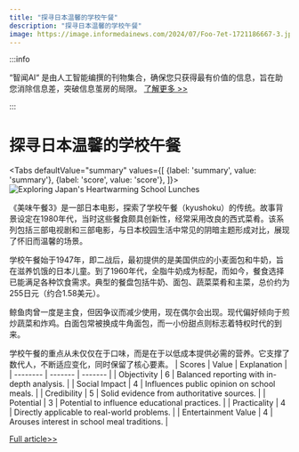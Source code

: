```yaml
---
title: "探寻日本温馨的学校午餐"
description: "探寻日本温馨的学校午餐"
image: https://image.informedainews.com/2024/07/Foo-7et-1721186667-3.jpg
---
```



:::info

“智闻AI“ 是由人工智能编撰的刊物集合，确保您只获得最有价值的信息，旨在助您消除信息差，突破信息茧房的局限。  [了解更多 >>](/)

:::

# 探寻日本温馨的学校午餐


<Tabs
	defaultValue="summary"
	values={[
	{label: 'summary', value: 'summary'},
	{label: 'score', value: 'score'},
]}>
<TabItem value="summary">
<img
  src="https://image.informedainews.com/2024/07/Foo-7et-1721186667-3.jpg"
  alt="Exploring Japan's Heartwarming School Lunches"
/>



《美味午餐3》是一部日本电影，探索了学校午餐（kyushoku）的传统。故事背景设定在1980年代，当时这些餐食颇具创新性，经常采用改良的西式菜肴。该系列包括三部电视剧和三部电影，与日本校园生活中常见的阴暗主题形成对比，展现了怀旧而温馨的场景。

学校午餐始于1947年，即二战后，最初提供的是美国供应的小麦面包和牛奶，旨在滋养饥饿的日本儿童。到了1960年代，全脂牛奶成为标配，而如今，餐食选择已能满足各种饮食需求。典型的餐盘包括牛奶、面包、蔬菜菜肴和主菜，总价约为255日元（约合1.58美元）。

鲸鱼肉曾一度是主食，但因争议而减少使用，现在偶尔会出现。现代偏好倾向于煎炒蔬菜和炸鸡。白面包常被换成牛角面包，而一小份甜点则标志着特权时代的到来。

学校午餐的重点从未仅仅在于口味，而是在于以低成本提供必需的营养。它支撑了数代人，不断适应变化，同时保留了核心要素。
</TabItem>
<TabItem value="score">
	| Scores     | Value   | Explanation |
	| -------- | ------- | ------- |
	| Objectivity  | 6    | Balanced reporting with in-depth analysis.    |
	| Social Impact | 4     | Influences public opinion on school meals.    |
	| Credibility    | 5    | Solid evidence from authoritative sources.    |
	| Potential    | 3    | Potential to influence educational practices.    |
	| Practicality    | 4    | Directly applicable to real-world problems.    |
	| Entertainment Value    | 4    | Arouses interest in school meal traditions.    |
</TabItem>
</Tabs>

[Full article>>](https://asia.nikkei.com/Editor-s-Picks/Tea-Leaves/Learning-from-Japan-s-yummy-school-lunches)
